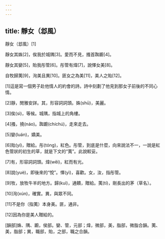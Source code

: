 ```yaml
---
---
---
```

title: 靜女（邶風）
---




靜女（邶風）[1]

靜女其姝[2]，俟我於城隅[3]。愛而不見，搔首踟躕[4]。

靜女其孌[5]，貽我彤管[6]。彤管有煒[7]，說懌女美[8]。

自牧歸荑[9]，洵美且異[10]。匪女之為美[11]，美人之貽[12]。

[1]這是寫一個男子赴他情人的約會的詩。詩中刻劃了他見到那女子前後的不同心情。

[2]靜，閒雅安詳。其，形容詞詞頭。姝(shū)，美麗。

[3]俟(sì)，等候。城隅，指城上的角樓。

[4]搔，撓(náo)。踟躕(chíchú)，走來走去。

[5]孌(luán)，嬌美。

[6]貽(yí)，贈給。彤(tóng)，紅色。彤管，到底是什麼，向來說法不一，一說是紅色管狀的初生的草，就是下文的“荑”。此說較妥。

[7]有，形容詞詞頭。煒(wěi)，紅而有光。

[8]說(yuè)，即後來的“悅”。懌(yì)，喜歡。女，汝，指彤管。

[9]牧，放牧牛羊的地方。歸(kuì)，通饋，贈給。荑(tí)，剛長出的茅（草名）。

[10]洵(xún)，確實。異，與眾不同。

[11]不是你（指荑）本身美。匪，通非。

[12]因為你是美人贈給的。

[韻部]姝、隅、躕，侯部。孌、管，元部；煒，微部，美，脂部，微脂合韻。荑、美，脂部；異，職部，貽，之部，職之合韻。